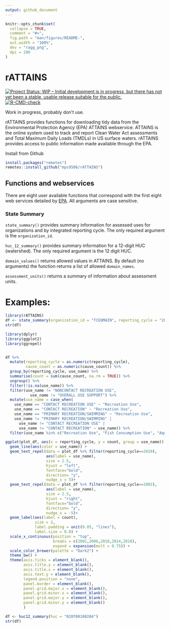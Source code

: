 ```yaml
---
output: github_document
---
```


<!-- README.md is generated from README.Rmd. Please edit that file -->

```r
knitr::opts_chunk$set(
  collapse = TRUE,
  comment = "#>",
  fig.path = "man/figures/README-",
  out.width = "100%",
  dev = "ragg_png",
  dpi = 200
)
```

# rATTAINS

<!-- badges: start -->
[![Project Status: WIP – Initial development is in progress, but there has not yet been a stable, usable release suitable for the public.](https://www.repostatus.org/badges/latest/wip.svg)](https://www.repostatus.org/#wip)
[![R-CMD-check](https://github.com/mps9506/rATTAINS/workflows/R-CMD-check/badge.svg)](https://github.com/mps9506/rATTAINS/actions)
<!-- badges: end -->

Work in progress, probably don't use.

rATTAINS provides functions for downloading tidy data from the Environmental Protection Agency (EPA) ATTAINS webservice. ATTAINS is the online system used to track and report Clean Water Act assessments and Total Maximum Daily Loads (TMDLs) in US surface waters. rATTAINS provides access to public information made available through the EPA.

Install from Github
```r
install.packages("remotes")
remotes::install_github("mps9506/rATTAINS")
```



## Functions and webservices

There are eight user available functions that correspond with the first eight web services detailed by [EPA](https://www.epa.gov/sites/default/files/2020-10/documents/attains_how_to_access_web_services_2020-10-28.pdf). All arguments are case sensitive. 

### State Summary

`state_summary()` provides summary information for assessed uses for organizations and by integrated reporting cycle. The only required argument is the `organization_id`.

`huc_12_summary()` provides summary information for a 12-digit HUC (watershed). The only required argument is the 12 digit HUC.

`domain_values()` returns allowed values in ATTAINS. By default (no arguments) the function returns a list of allowed `domain_names`.

`assessment_units()` returns a summary of information about assessment units. 


# Examples:

```r
library(rATTAINS)
df <- state_summary(organization_id = "TCEQMAIN", reporting_cycle = "2020")
str(df)
```



```r
library(dplyr)
library(ggplot2)
library(ggrepel)


df %>% 
  mutate(reporting_cycle = as.numeric(reporting_cycle),
         cause_count = as.numeric(cause_count)) %>%
  group_by(reporting_cycle, use_name) %>%
  summarise(count = sum(cause_count, na.rm = TRUE)) %>%
  ungroup() %>%
  filter(!is.na(use_name)) %>%
  filter(use_name != "NONCONTACT RECREATION USE",
           use_name != "OVERALL USE SUPPORT") %>%
  mutate(use_name = case_when(
    use_name == "CONTACT RECREATION USE" ~ "Recreation Use",
    use_name == "CONTACT RECREATION" ~ "Recreation Use",
    use_name == "PRIMARY RECREATION/SWIMMING" ~ "Recreation Use",
    use_name != "PRIMARY RECREATION/SWIMMING" |
      use_name != "CONTACT RECREATION USE" |
      use_name != "CONTACT RECREATION" ~ use_name)) %>%
  filter(use_name %in% c("Recreation Use", "Fish Consumption Use", "Aquatic Life Use", "General Use"))-> plot_df

ggplot(plot_df, aes(x = reporting_cycle, y = count, group = use_name)) +
  geom_line(aes(color = use_name)) +
  geom_text_repel(data = plot_df %>% filter(reporting_cycle==2020),
                  aes(label = use_name),
                  size = 2.5,
                  hjust = "left",
                  fontface="bold",
                  direction= "y",
                  nudge_x = 5)+
  geom_text_repel(data = plot_df %>% filter(reporting_cycle==2002),
                  aes(label = use_name),
                  size = 2.5,
                  hjust = "right",
                  fontface="bold",
                  direction= "y",
                  nudge_x = -5)+
  geom_label(aes(label = count),
             size = 2,
             label.padding = unit(0.05, "lines"), 
             label.size = 0.0) +
  scale_x_continuous(position = "top",
                     breaks = c(2002,2006,2010,2014,2018),
                     expand = expansion(mult = 0.75)) +
  scale_color_brewer(palette = "Dark2") +
  theme_bw() +
  theme(axis.ticks = element_blank(),
        axis.title.y = element_blank(),
        axis.title.x = element_blank(),
        axis.text.y = element_blank(),
        legend.position = "none",
        panel.border = element_blank(),
        panel.grid.major.x = element_blank(),
        panel.grid.minor.x = element_blank(),
        panel.grid.major.y = element_blank(),
        panel.grid.minor.y = element_blank()
        )
```


```r
df <- huc12_summary(huc = "020700100204")
str(df)
```

